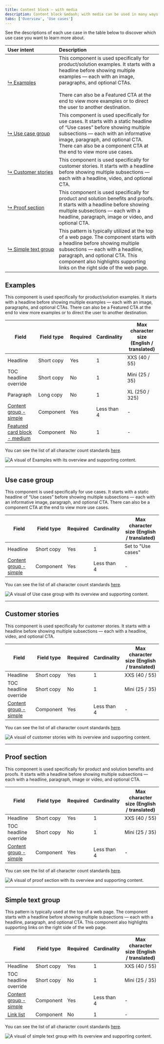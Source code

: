 ```yaml
---
title: Content block – with media
description: Content block &mdash; with media can be used in many ways such as Examples, Use cases, customer stories, proofs, and simple text groups.
tabs: ['Overview', 'Use cases']
---
```


See the descriptions of each use case in the table below to discover which use case you want to learn more about.

| User intent | Description |
| :---| :--- |
| [&#x21b3;&nbsp;Examples](#examples) | This component is used specifically for product/solution examples. It starts with a headline before showing multiple examples &mdash; each with an image, paragraphs, and optional CTAs. <br></br>There can also be a Featured CTA at the end to view more examples or to direct the user to another destination. |
| [&#x21b3;&nbsp;Use&nbsp;case&nbsp;group](#use-case-group) | This component is used specifically for use cases. It starts with a static headline of “Use cases” before showing multiple subsections &mdash; each with an informative image, paragraph, and optional CTA. There can also be a component CTA at the end to view more use cases. |
| [&#x21b3;&nbsp;Customer&nbsp;stories](#customer-stories) | This component is used specifically for customer stories. It starts with a headline before showing multiple subsections &mdash; each with a headline, video, and optional CTA. |
| [&#x21b3;&nbsp;Proof&nbsp;section](#proof-section) | This component is used specifically for product and solution benefits and proofs. It starts with a headline before showing multiple subsections &mdash; each with a headline, paragraph, image or video, and optional CTA. |
| [&#x21b3;&nbsp;Simple&nbsp;text&nbsp;group](#simple-text-group) | This pattern is typically utilized at the top of a web page. The component starts with a headline before showing multiple subsections &mdash; each with a headline, paragraph, and optional CTA. This component also highlights supporting links on the right side of the web page. |

## Examples

This component is used specifically for product/solution examples. It starts with a headline before showing multiple examples &mdash; each with an image, paragraphs, and optional CTAs. There can also be a Featured CTA at the end to view more examples or to direct the user to another destination.

| Field | Field type | Required   | Cardinality | Max character size (English / translated)     |
| -------- | --------- | ---------- | ---------- | ----------|
| Headline | Short copy | Yes   | 1 | XXS (40 / 55)|
| TOC headline override | Short copy | No | 1 | Mini (25 / 35) |
| Paragraph  | Long copy | No | 1 | XL (250 / 325)   |
| [Content group - simple](https://www.ibm.com/standards/web/carbon-for-ibm-dotcom/components/content-group-simple) | Component | Yes | Less than 4 | - |
| [Featured card block - medium](https://www.ibm.com/standards/web/carbon-for-ibm-dotcom/components/feature-card-block#feature-card-block-medium) | Component | No | 1 | - |

You can see the list of all character count standards <a href="https://github.com/carbon-design-system/carbon-for-ibm-dotcom-website/wiki/Character-count-standards" target="_blank">here</a>.

![A visual of Examples with its overview and supporting content.](/images/examples.jpg)

<hr></hr>

## Use case group

This component is used specifically for use cases. It starts with a static headline of “Use cases” before showing multiple subsections &mdash; each with an informative image, paragraph, and optional CTA. There can also be a component CTA at the end to view more use cases.

| Field | Field type | Required   | Cardinality | Max character size (English / translated)     |
| -------- | --------- | ---------- | ---------- | ----------|
| Headline | Short copy | Yes   | 1 | Set to "Use cases" |
| [Content group - simple](https://www.ibm.com/standards/web/carbon-for-ibm-dotcom/components/content-group-simple) | Component | Yes | Less than 4 | - |

You can see the list of all character count standards <a href="https://github.com/carbon-design-system/carbon-for-ibm-dotcom-website/wiki/Character-count-standards" target="_blank">here</a>.

![A visual of Use case group with its overview and supporting content.](/images/use-case-group.jpg)

<hr></hr>

## Customer stories

This component is used specifically for customer stories. It starts with a headline before showing multiple subsections &mdash; each with a headline, video, and optional CTA.

| Field | Field type | Required   | Cardinality | Max character size (English / translated)     |
| -------- | --------- | ---------- | ---------- | ----------|
| Headline | Short copy | Yes   | 1 | XXS (40 / 55)|
| TOC headline override | Short copy | No | 1 | Mini (25 / 35) |
| [Content group - simple](https://www.ibm.com/standards/web/carbon-for-ibm-dotcom/components/content-group-simple) | Component | Yes | Less than 4 | - |

You can see the list of all character count standards <a href="https://github.com/carbon-design-system/carbon-for-ibm-dotcom-website/wiki/Character-count-standards" target="_blank">here</a>.

![A visual of customer stories with its overview and supporting content.](/images/customer-stories.jpg)

<hr></hr>

## Proof section

This component is used specifically for product and solution benefits and proofs. It starts with a headline before showing multiple subsections &mdash; each with a headline, paragraph, image or video, and optional CTA.

| Field | Field type | Required   | Cardinality | Max character size (English / translated)     |
| -------- | --------- | ---------- | ---------- | ----------|
| Headline | Short copy | Yes   | 1 | XXS (40 / 55)|
| TOC headline override | Short copy | No | 1 | Mini (25 / 35) |
| [Content group - simple](https://www.ibm.com/standards/web/carbon-for-ibm-dotcom/components/content-group-simple) | Component | Yes | Less than 4 | - |

You can see the list of all character count standards <a href="https://github.com/carbon-design-system/carbon-for-ibm-dotcom-website/wiki/Character-count-standards" target="_blank">here</a>.

![A visual of proof section with its overview and supporting content.](/images/proof-section.jpg)

<hr></hr>

## Simple text group

This pattern is typically used at the top of a web page. The component starts with a headline before showing multiple subsections &mdash; each with a headline, paragraph, and optional CTA.
This component also highlights supporting links on the right side of the web page.

| Field | Field type | Required   | Cardinality | Max character size (English / translated)     |
| -------- | --------- | ---------- | ---------- | ----------|
| Headline | Short copy | Yes   | 1 | XXS (40 / 55)|
| TOC headline override | Short copy | No | 1 | Mini (25 / 35) |
| [Content group - simple](https://www.ibm.com/standards/web/carbon-for-ibm-dotcom/components/content-group-simple) | Component | Yes | Less than 4 | - |
| [Link list](https://www.ibm.com/standards/web/carbon-for-ibm-dotcom/components/link-list) | Component | No | 1 | - |

You can see the list of all character count standards <a href="https://github.com/carbon-design-system/carbon-for-ibm-dotcom-website/wiki/Character-count-standards" target="_blank">here</a>.

![A visual of simple text group with its overview and supporting content.](/images/simple-text-group.jpg)
